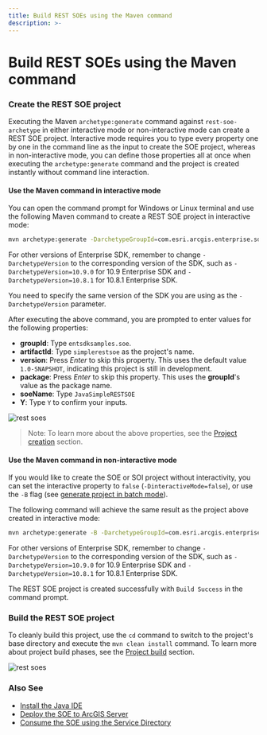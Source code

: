 ```yaml
---
title: Build REST SOEs using the Maven command
description: >-
---
```


# Build REST SOEs using the Maven command

### Create the REST SOE project

Executing the Maven `archetype:generate` command against `rest-soe-archetype` in either interactive mode or non-interactive mode can create a REST SOE project. Interactive mode requires you to type every property one by one in the command line as the input to create the SOE project, whereas in non-interactive mode, you can define those properties all at once when executing the `archetype:generate` command and the project is created instantly without command line interaction. 

#### Use the Maven command in interactive mode
    
You can open the command prompt for Windows or Linux terminal and use the following Maven command to create a REST SOE project in interactive mode:

``` bash
mvn archetype:generate -DarchetypeGroupId=com.esri.arcgis.enterprise.sdk -DarchetypeArtifactId=rest-soe-archetype -DarchetypeVersion=10.9.1
```

For other versions of Enterprise SDK, remember to change `-DarchetypeVersion` to the corresponding version of the SDK, such as `-DarchetypeVersion=10.9.0` for 10.9 Enterprise SDK and `-DarchetypeVersion=10.8.1` for 10.8.1 Enterprise SDK.

You need to specify the same version of the SDK you are using as the `-DarchetypeVersion` parameter.

After executing the above command, you are prompted to enter values for the following properties: 

- **groupId**: Type `entsdksamples.soe`.
- **artifactId**: Type `simplerestsoe` as the project's name.
- **version**: Press *Enter* to skip this property. This uses the default value `1.0-SNAPSHOT`, indicating this project is still in development.
- **package**: Press *Enter* to skip this property. This uses the **groupId**'s value as the package name.
- **soeName**: Type `JavaSimpleRESTSOE`
- **Y**: Type `Y` to confirm your inputs.  

![](./bitmaps/building-rest-soe-maven1.png "rest soes")

> Note: To learn more about the above properties, see the [Project creation](../about-maven-integration/#project-creation) section. 
    
#### Use the Maven command in non-interactive mode
    
If you would like to create the SOE or SOI project without interactivity, you can set the interactive property to `false` (`-DinteractiveMode=false`), or use the `-B` flag (see [generate project in batch mode](https://maven.apache.org/archetype/maven-archetype-plugin/examples/generate-batch.html)).  

The following command will achieve the same result as the project above created in interactive mode:
``` bash
mvn archetype:generate -B -DarchetypeGroupId=com.esri.arcgis.enterprise.sdk -DarchetypeArtifactId=rest-soe-archetype -DarchetypeVersion=10.9.1 -DsoeName=JavaSimpleRESTSOE -DgroupId=entsdksamples.soe -DartifactId=simplerestsoe -Dversion=1.0-SNAPSHOT
``` 

For other versions of Enterprise SDK, remember to change `-DarchetypeVersion` to the corresponding version of the SDK, such as `-DarchetypeVersion=10.9.0` for 10.9 Enterprise SDK and `-DarchetypeVersion=10.8.1` for 10.8.1 Enterprise SDK.

The REST SOE project is created successfully with `Build Success` in the command prompt.

### Build the REST SOE project
To cleanly build this project, use the `cd` command to switch to the project's base directory and execute the `mvn clean install` command. To learn more about project build phases, see the [Project build](../about-maven-integration/#project-build) section.

![](./bitmaps/building-rest-soe-maven2.png "rest soes")

### Also See

-   [Install the Java IDE](../install-the-java-ide/)
-   [Deploy the SOE to ArcGIS Server](../build-rest-soes-using-intellij/#deploy-the-soe-to-arcgis-server)
-   [Consume the SOE using the Service Directory](../build-rest-soes-using-intellij/#consume-the-soe-using-the-services-directory)